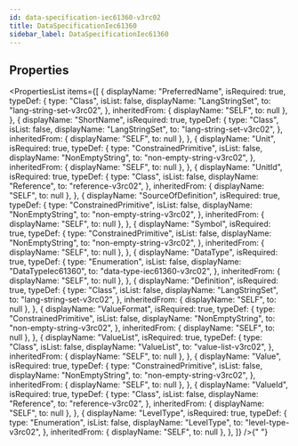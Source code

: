 ```yaml
---
id: data-specification-iec61360-v3rc02
title: DataSpecificationIec61360
sidebar_label: DataSpecificationIec61360
---
```



## Properties

<PropertiesList
  items={[
    {
      displayName: "PreferredName",
      isRequired: true,
      typeDef: {
        type: "Class",
        isList: false,
        displayName: "LangStringSet",
        to: "lang-string-set-v3rc02",
      },
      inheritedFrom: { displayName: "SELF", to: null },
    },
    {
      displayName: "ShortName",
      isRequired: true,
      typeDef: {
        type: "Class",
        isList: false,
        displayName: "LangStringSet",
        to: "lang-string-set-v3rc02",
      },
      inheritedFrom: { displayName: "SELF", to: null },
    },
    {
      displayName: "Unit",
      isRequired: true,
      typeDef: {
        type: "ConstrainedPrimitive",
        isList: false,
        displayName: "NonEmptyString",
        to: "non-empty-string-v3rc02",
      },
      inheritedFrom: { displayName: "SELF", to: null },
    },
    {
      displayName: "UnitId",
      isRequired: true,
      typeDef: {
        type: "Class",
        isList: false,
        displayName: "Reference",
        to: "reference-v3rc02",
      },
      inheritedFrom: { displayName: "SELF", to: null },
    },
    {
      displayName: "SourceOfDefinition",
      isRequired: true,
      typeDef: {
        type: "ConstrainedPrimitive",
        isList: false,
        displayName: "NonEmptyString",
        to: "non-empty-string-v3rc02",
      },
      inheritedFrom: { displayName: "SELF", to: null },
    },
    {
      displayName: "Symbol",
      isRequired: true,
      typeDef: {
        type: "ConstrainedPrimitive",
        isList: false,
        displayName: "NonEmptyString",
        to: "non-empty-string-v3rc02",
      },
      inheritedFrom: { displayName: "SELF", to: null },
    },
    {
      displayName: "DataType",
      isRequired: true,
      typeDef: {
        type: "Enumeration",
        isList: false,
        displayName: "DataTypeIec61360",
        to: "data-type-iec61360-v3rc02",
      },
      inheritedFrom: { displayName: "SELF", to: null },
    },
    {
      displayName: "Definition",
      isRequired: true,
      typeDef: {
        type: "Class",
        isList: false,
        displayName: "LangStringSet",
        to: "lang-string-set-v3rc02",
      },
      inheritedFrom: { displayName: "SELF", to: null },
    },
    {
      displayName: "ValueFormat",
      isRequired: true,
      typeDef: {
        type: "ConstrainedPrimitive",
        isList: false,
        displayName: "NonEmptyString",
        to: "non-empty-string-v3rc02",
      },
      inheritedFrom: { displayName: "SELF", to: null },
    },
    {
      displayName: "ValueList",
      isRequired: true,
      typeDef: {
        type: "Class",
        isList: false,
        displayName: "ValueList",
        to: "value-list-v3rc02",
      },
      inheritedFrom: { displayName: "SELF", to: null },
    },
    {
      displayName: "Value",
      isRequired: true,
      typeDef: {
        type: "ConstrainedPrimitive",
        isList: false,
        displayName: "NonEmptyString",
        to: "non-empty-string-v3rc02",
      },
      inheritedFrom: { displayName: "SELF", to: null },
    },
    {
      displayName: "ValueId",
      isRequired: true,
      typeDef: {
        type: "Class",
        isList: false,
        displayName: "Reference",
        to: "reference-v3rc02",
      },
      inheritedFrom: { displayName: "SELF", to: null },
    },
    {
      displayName: "LevelType",
      isRequired: true,
      typeDef: {
        type: "Enumeration",
        isList: false,
        displayName: "LevelType",
        to: "level-type-v3rc02",
      },
      inheritedFrom: { displayName: "SELF", to: null },
    },
  ]}
/>{" "}
